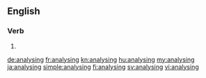==English==

===Verb===
{{head|en}}

# {{present participle of|analyse|lang=en}}

[[de:analysing]]
[[fr:analysing]]
[[kn:analysing]]
[[hu:analysing]]
[[my:analysing]]
[[ja:analysing]]
[[simple:analysing]]
[[fi:analysing]]
[[sv:analysing]]
[[vi:analysing]]